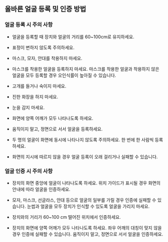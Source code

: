 ## 올바른 얼굴 등록 및 인증 방법

### 얼굴 등록 시 주의 사항

* 얼굴을 등록할 때 장치와 얼굴의 거리를 60~100cm로 유지하세요.

* 표정이 변하지 않도록 주의하세요.

* 마스크, 모자, 안대를 착용하지 마세요.

* 마스크를 착용한 얼굴을 등록하지 마세요. 마스크를 착용한 얼굴과 착용하지 않은 얼굴을 모두 등록할 경우 오인식률이 높아질 수 있습니다.

* 고개를 들거나 숙이지 마세요.

* 진한 화장을 하지 마세요.

* 눈을 감지 마세요.

* 화면에 양쪽 어깨가 모두 나타나도록 하세요.

* 움직이지 말고, 정면으로 서서 얼굴을 등록하세요.

* 두 명의 얼굴이 화면에 동시에 나타나지 않도록 주의하세요. 한 번에 한 사람씩 등록하세요.

* 화면의 지시에 따르지 않을 경우 얼굴 등록이 오래 걸리거나 실패할 수 있습니다.

### 얼굴 인증 시 주의 사항

* 장치의 화면 중앙에 얼굴이 나타나도록 하세요. 위치 가이드가 표시될 경우 화면의 안내에 따라 얼굴을 인증하세요.

* 모자, 마스크, 선글라스, 안대 등으로 얼굴의 일부를 가릴 경우 인증에 실패할 수 있습니다. 눈썹과 얼굴을 모두 장치가 인식할 수 있도록 얼굴을 가리지 마세요.

* 장치와의 거리가 60~100 cm 떨어진 위치에서 인증하세요.

* 장치의 화면에 양쪽 어깨가 모두 나타나도록 하세요. 좌우 어깨의 대칭이 맞지 않을 경우 인증에 실패할 수 있습니다. 움직이지 말고, 정면으로 서서 얼굴을 인증하세요.